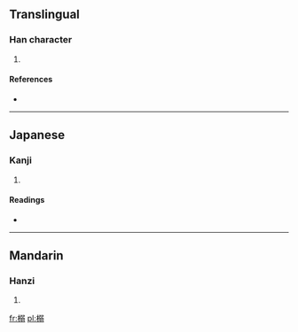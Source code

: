 ==Translingual==

===Han character===
{{Han char|rn=75|rad=木|as=10|sn=14|four=|canj=木弓一一 (DNMM)}}

# {{defn|Han|sort=木10}}

====References====
* {{Han ref|kx=0543.020|dkj=15224|hdz=21271.050|uh=6992|ud=27026}}

----

==Japanese==

===Kanji===
{{ja-kanji|grade=|rs=木10}}

# {{defn|Japanese|sort=木10}}

====Readings====
* {{ja-readings|on=[[どく]] (doku), [[にゃく]] (nyaku)|kun=}}

----

==Mandarin==

===Hanzi===
{{cmn-hanzi|pin=[[lǎng]] ([[lang3]]), [[nài]] ([[nai4]])|wg=lang<sup>3</sup>, nai<sup>4</sup>}}

# {{defn|Mandarin|sort=木10}}

[[fr:榒]]
[[pl:榒]]